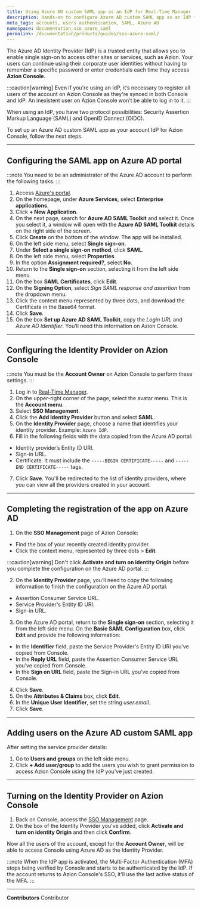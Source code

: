 ```yaml
---
title: Using Azure AD custom SAML app as an IdP for Real-Time Manager
description: Hands-on to configure Azure AD custom SAML app as an IdP for Real-Time Manager.
meta_tags: accounts, users authentication, SAML, Azure AD
namespace: documentation_sso_azure_saml
permalink: /documentation/products/guides/sso-azure-saml/
---
```


The Azure AD Identity Provider (IdP) is a trusted entity that allows you to enable single sign-on to access other sites or services, such as Azion. Your users can continue using their corporate user identities without having to remember a specific password or enter credentials each time they access **Azion Console**.

:::caution[warning]
Even if you're using an IdP, it’s necessary to register all users of the account on Azion Console as they're synced in both Console and IdP. An inexistent user on Azion Console won’t be able to log in to it.
:::

When using an IdP, you have two protocol possibilities: Security Assertion Markup Language (SAML) and OpenID Connect (OIDC).

To set up an Azure AD custom SAML app as your account IdP for Azion Console, follow the next steps.

---

## Configuring the SAML app on Azure AD portal

:::note
You need to be an administrator of the Azure AD account to perform the following tasks.
:::

1. Access [Azure's portal](https://portal.azure.com/).
2. On the homepage, under **Azure Services**, select **Enterprise applications**. 
3. Click **+ New Application**.
4. On the next page, search for **Azure AD SAML Toolkit** and select it. Once you select it, a window will open with the **Azure AD SAML Toolkit** details on the right side of the screen.
5. Click **Create** on the bottom of the window. The app will be installed. 
6. On the left side menu, select **Single sign-on**.
7. Under **Select a single sign-on method**, click **SAML**.
8. On the left side menu, select **Properties**.
9. In the option **Assignment required?**, select **No**.
10. Return to the **Single sign-on** section, selecting it from the left side menu.
11. On the box **SAML Certificates**, click **Edit**.
12. On the **Signing Option**, select *Sign SAML response and assertion* from the dropdown menu.
13. Click the context menu represented by three dots, and download the Certificate in the Base64 format. 
14. Click **Save**.
15. On the box **Set up Azure AD SAML Toolkit**, copy the *Login URL* and *Azure AD Identifier*. You’ll need this information on Azion Console.

---

## Configuring the Identity Provider on Azion Console

:::note
You must be the **Account Owner** on Azion Console to perform these settings.
:::

1. Log in to [Real-Time Manager](https://console.azion.com/).
2. On the upper-right corner of the page, select the avatar menu. This is the **Account menu**.
3. Select **SSO Management**.
4. Click the **Add Identity Provider** button and select **SAML**.
5. On the **Identity Provider** page, choose a name that identifies your identity provider. Example: `Azure IdP`.
6. Fill in the following fields with the data copied from the Azure AD portal:

- Identity provider’s Entity ID URI.
- Sign-in URL.
- Certificate. It must include the `-----BEGIN CERTIFICATE-----` and `-----END CERTIFICATE-----` tags.

7. Click **Save**. You'll be redirected to the list of identity providers, where you can view all the providers created in your account.

---

## Completing the registration of the app on Azure AD

1. On the **SSO Management** page of Azion Console:

- Find the box of your recently created identity provider.
- Click the context menu, represented by three dots > **Edit**.

:::caution[warning]
Don't click **Activate and turn on identity Origin** before you complete the configuration on the Azure AD portal.
:::

2. On the **Identity Provider** page, you’ll need to copy the following information to finish the configuration on the Azure AD portal:

- Assertion Consumer Service URL.
- Service Provider's Entity ID URI.
- Sign-in URL.

3. On the Azure AD portal, return to the **Single sign-on** section, selecting it from the left side menu. On the **Basic SAML Configuration** box, click **Edit** and provide the following information:

- In the **Identifier** field, paste the Service Provider's Entity ID URI you’ve copied from Console.
- In the **Reply URL** field, paste the Assertion Consumer Service URL you’ve copied from Console.
- In the **Sign on URL** field, paste the Sign-in URL you’ve copied from Console.

4. Click **Save**. 
5. On the **Attributes & Claims** box, click **Edit**.
6. In the **Unique User Identifier**, set the string *user.email*.
7. Click **Save**.

---

## Adding users on the Azure AD custom SAML app

After setting the service provider details:

1. Go to **Users and groups** on the left side menu.
2. Click **+ Add user/group** to add the users you wish to grant permission to access Azion Console using the IdP you've just created. 

---

## Turning on the Identity Provider on Azion Console

1. Back on Console, access the [SSO Management](https://console.azion.com/iam/sso/identity-providers) page.
2. On the box of the Identity Provider you've added, click **Activate and turn on identity Origin** and then click **Confirm**.

Now all the users of the account, except for the **Account Owner**, will be able to access Console using Azure AD as the Identity Provider.

:::note
When the IdP app is activated, the Multi-Factor Authentication (MFA) stops being verified by Console and starts to be authenticated by the IdP. If the account returns to Azion Console's SSO, it'll use the last active status of the MFA.
:::


---


**Contributors** <ContributorList>Contributor</ContributorList>
